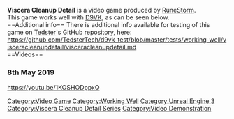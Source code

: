 <strong>Viscera Cleanup Detail</strong> is a video game produced by [[RuneStorm]].
<br />
This game works well with [[D9VK]], as can be seen below.
<br />
==Additional info==
There is additional info available for testing of this game on [[User:Tedster|Tedster]]'s GitHub repository, here:
<br />
https://github.com/TedsterTech/d9vk_test/blob/master/tests/working_well/visceracleanupdetail/visceracleanupdetail.md
<br />
==Videos==
===8th May 2019===
<youtube>https://youtu.be/1KOSHODppxQ</youtube>
[[Category:Video Game]]
[[Category:Working Well]]
[[Category:Unreal Engine 3]]
[[Category:Viscera Cleanup Detail Series]]
[[Category:Video Demonstration]]

